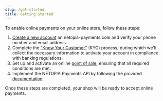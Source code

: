 ```yaml
---
slug: /get-started
title: Getting Started
---
```


To enable online payments on your online store, follow these steps:

1. [Create a new account](/docs/get-started/signup) on netopia-payments.com and verify your phone number and email address.
2. Complete the ["Know Your Customer"](/docs/get-started/kyc) (KYC) process, during which we'll collect the necessary information to activate your account in compliance with banking regulations.
3. Set up and activate an online [point of sale](/docs/get-started/point-of-sale), ensuring that all required conditions are met.
4. Implement the NETOPIA Payments API by following the provided [documentation](/docs/get-started/technical-implementation).

Once these steps are completed, your shop will be ready to accept online payments.
